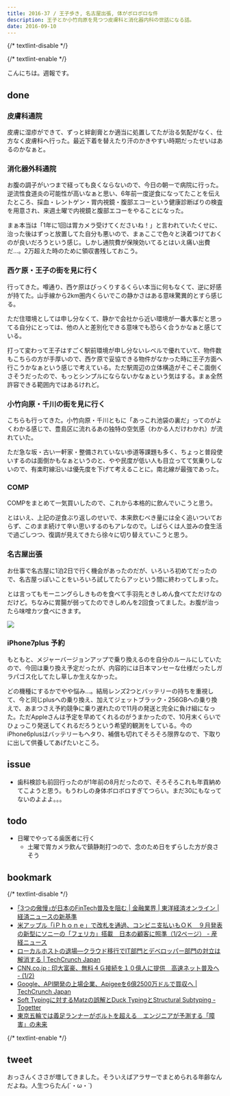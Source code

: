 ```yaml
---
title: 2016-37 / 王子歩き, 名古屋出張, 体がボロボロな件
description: 王子とか小竹向原を見つつ皮膚科と消化器内科の世話になる話。
date: 2016-09-10
---
```


{/* textlint-disable */}


{/* textlint-enable */}

こんにちは。週報です。

## done

###  皮膚科通院

皮膚に湿疹ができて、ずっと絆創膏とか適当に処置してたが治る気配がなく、仕方なく皮膚科へ行った。最近下着を替えたり汗のかきやすい時期だったせいはあるのかなぁと。

###  消化器外科通院

お腹の調子がいつまで経っても良くならないので、今日の朝一で病院に行った。逆流性食道炎の可能性が高いなぁと思い、6年前一度逆食になってたことを伝えたところ、採血・レントゲン・胃内視鏡・腹部エコーという健康診断ばりの検査を用意され、来週土曜で内視鏡と腹部エコーをやることになった。

まぁ本当は「1年に1回は胃カメラ受けてくださいね！」と言われていたくせに、治った後はずっと放置してた自分も悪いので、まぁここで色々と決着つけておくのが良いだろうという感じ。しかし通院費が保険効いてるとはいえ痛い出費だ...。2万超えた時のために領収書残しておこう。

###  西ケ原・王子の街を見に行く

行ってきた。噂通り、西ケ原はびっくりするくらい本当に何もなくて、逆に好感が持てた。山手線から2km圏内くらいでこの静かさはある意味驚異的とすら感じる。

ただ住環境としては申し分なくて、静かで会社から近い環境が一番大事だと思ってる自分にとっては、他の人と差別化できる意味でも恐らく合うかなぁと感じている。

打って変わって王子はすごく駅前環境が申し分ないレベルで優れていて、物件数もこちらの方が手厚いので、西ケ原で妥協できる物件がなかった時に王子方面へ行こうかなぁという感じで考えている。ただ駅周辺の立体構造がそこそこ面倒くさそうだったので、もっとシンプルにならないかなぁという気はする。まぁ全然許容できる範囲内ではあるけれど。

###  小竹向原・千川の街を見に行く

こちらも行ってきた。小竹向原・千川ともに「あっこれ池袋の裏だ」ってのがよくわかる感じで、豊島区に流れるあの独特の空気感（わかる人だけわかれ）が流れていた。

ただ急な坂・古い一軒家・整備されていない歩道等課題も多く、ちょっと普段使いするのは面倒かもなぁというのと、やや民度が低い人も目立ってて気乗りしないので、有楽町線沿いは優先度を下げて考えることに。南北線が最強であった。

###  COMP

COMPをまとめて一気買いしたので、これから本格的に飲んでいこうと思う。

とはいえ、上記の逆食ぶり返しのせいで、本来飲むべき量には全く追いついておらず、このまま続けて辛い思いするのもアレなので。しばらくは人並みの食生活で過ごしつつ、復調が見えてきたら徐々に切り替えていこうと思う。

###  名古屋出張

お仕事で名古屋に1泊2日で行く機会があったのだが、いろいろ初めてだったので、名古屋っぽいことをいろいろ試してたらアッという間に終わってしまった。

とは言ってもモーニングらしきものを食べて手羽先ときしめん食べてただけなのだけど。ちなみに胃腸が弱ってたのできしめんを2回食ってました。お腹が治ったら味噌カツ食べにきます。

![](/img/blog/2016-37/20160910113302.jpeg)

<Instagram instagramId="BKDSy12DBXO" />
<Instagram instagramId="BKEcfwNjIO6" />

###  iPhone7plus 予約

もともと、メジャーバージョンアップで乗り換えるのを自分のルールにしていたので、今回は乗り換え予定だったが、内容的には日本マンセーな仕様だったしガラパゴス化してたし草しか生えなかった。

<X url="https://twitter.com/kensuu/status/774034357413523456" />

どの機種にするかでやや悩み...。結局レンズ2つとバッテリーの持ちを重視して、今と同じplusへの乗り換え、加えてジェットブラック・256GBへの乗り換えで、あまつさえ予約競争に乗り遅れたので11月の発送と完全に負け組になった。ただAppleさんは予定を早めてくれるのがうまかったので、10月末くらいでひょっこり発送してくれるだろうという希望的観測をしている。今のiPhone6plusはバッテリーもヘタり、補償も切れてそろそろ限界なので、下取りに出して供養してあげたいところ。

## issue

- 歯科検診も前回行ったのが1年前の8月だったので、そろそろこれも年貢納めてこようと思う。もうわしの身体ボロボロすぎてつらい。まだ30にもなってないのよよよ。。。

## todo

- 日曜でやってる歯医者に行く
    - 土曜で胃カメラ飲んで鎮静剤打つので、念のため日をずらした方が良さそう

## bookmark

{/* textlint-disable */}

- [｢3つの傲慢｣が日本のFinTech普及を阻む | 金融業界 | 東洋経済オンライン | 経済ニュースの新基準](https://toyokeizai.net/articles/-/133352)
- [米アップル「iＰｈｏｎｅ」で改札を通過、コンビニ支払いもＯＫ　９月発表の新型にソニーの「フェリカ」搭載　日本の顧客に照準（1/2ページ） - 産経ニュース](https://www.sankei.com/economy/news/160827/ecn1608270006-n1.html?view=pc)
- [ローカルホストの退場―クラウド移行でIT部門とデベロッパー部門の対立は解消する | TechCrunch Japan](https://jp.techcrunch.com/2016/09/06/20160903the-death-of-localhost-and-the-rise-of-cloud-development/)
- [CNN.co.jp : 印大富豪、無料４Ｇ接続を１０億人に提供　高速ネット普及へ - (1/2)](https://www.cnn.co.jp/business/35088657.html)
- [Google、API開発の上場企業、Apigeeを6億2500万ドルで買収へ | TechCrunch Japan](https://jp.techcrunch.com/2016/09/09/20160908google-will-acquire-apigee-for-625-million/)
- [Soft Typingに対するMatzの誤解とDuck TypingとStructural Subtyping - Togetter](https://togetter.com/li/1022228)
- [東京五輪では義足ランナーがボルトを超える　エンジニアが予測する「障害」の未来](https://www.buzzfeed.com/jp/kotahatachi/prosthetic-leg-athletes)


{/* textlint-enable */}

## tweet

おっさんくささが増してきました。そういえばアラサーでまとめられる年齢なんだよね。人生つらたん(´・ω・`)

<X url="https://twitter.com/legnoh/status/774039978355470336" />
<X url="https://twitter.com/legnoh/status/774040301967060996" />
